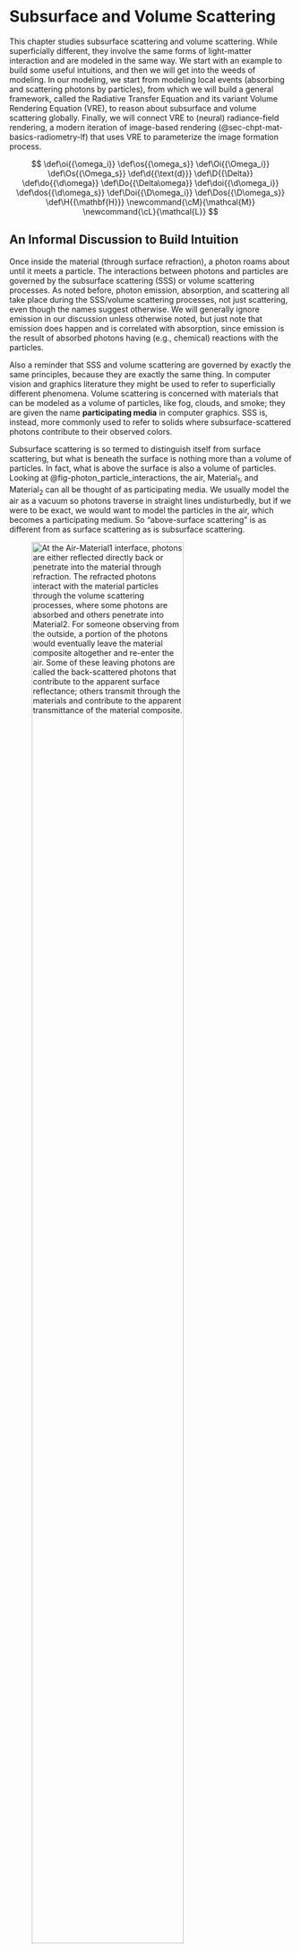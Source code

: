 # Subsurface and Volume Scattering {#sec-chpt-mat-vs}

This chapter studies subsurface scattering and volume scattering.
While superficially different, they involve the same forms of light-matter interaction and are modeled in the same way.
We start with an example to build some useful intuitions, and then we will get into the weeds of modeling.
In our modeling, we start from modeling local events (absorbing and scattering photons by particles), from which we will build a general framework, called the Radiative Transfer Equation and its variant Volume Rendering Equation (VRE), to reason about subsurface and volume scattering globally.
Finally, we will connect VRE to (neural) radiance-field rendering, a modern iteration of image-based rendering (@sec-chpt-mat-basics-radiometry-lf) that uses VRE to parameterize the image formation process.

::: {.hidden}
$$
\def\oi{{\omega_i}}
\def\os{{\omega_s}}
\def\Oi{{\Omega_i}}
\def\Os{{\Omega_s}}
\def\d{{\text{d}}}
\def\D{{\Delta}}
\def\do{{\d\omega}}
\def\Do{{\Delta\omega}}
\def\doi{{\d\omega_i}}
\def\dos{{\d\omega_s}}
\def\Doi{{\D\omega_i}}
\def\Dos{{\D\omega_s}}
\def\H{{\mathbf{H}}}
\newcommand{\cM}{\mathcal{M}}
\newcommand{\cL}{\mathcal{L}}
$$
:::

## An Informal Discussion to Build Intuition {#sec-chpt-mat-vs-ov}

Once inside the material (through surface refraction), a photon roams about until it meets a particle.
The interactions between photons and particles are governed by the subsurface scattering (SSS) or volume scattering processes.
As noted before, photon emission, absorption, and scattering all take place during the SSS/volume scattering processes, not just scattering, even though the names suggest otherwise.
We will generally ignore emission in our discussion unless otherwise noted, but just note that emission does happen and is correlated with absorption, since emission is the result of absorbed photons having (e.g., chemical) reactions with the particles.

Also a reminder that SSS and volume scattering are governed by exactly the same principles, because they are exactly the same thing.
In computer vision and graphics literature they might be used to refer to superficially different phenomena.
Volume scattering is concerned with materials that can be modeled as a volume of particles, like fog, clouds, and smoke;
they are given the name **participating media** in computer graphics.
SSS is, instead, more commonly used to refer to solids where subsurface-scattered photons contribute to their observed colors.

Subsurface scattering is so termed to distinguish itself from surface scattering, but what is beneath the surface is nothing more than a volume of particles.
In fact, what is above the surface is also a volume of particles.
Looking at @fig-photon_particle_interactions, the air, Material~1~, and Material~2~ can all be thought of as participating media.
We usually model the air as a vacuum so photons traverse in straight lines undisturbedly, but if we were to be exact, we would want to model the particles in the air, which becomes a participating medium.
So "above-surface scattering" is as different from as surface scattering as is subsurface scattering.

![At the Air-Material~1~ interface, photons are either reflected directly back or penetrate into the material through refraction. The refracted photons interact with the material particles through the volume scattering processes, where some photons are absorbed and others penetrate into Material~2~. For someone observing from the outside, a portion of the photons would eventually leave the material composite altogether and re-enter the air. Some of these leaving photons are called the back-scattered photons that contribute to the apparent surface reflectance; others transmit through the materials and contribute to the apparent transmittance of the material composite.](figs/photon_particle_interactions){#fig-photon_particle_interactions width="80%"}

### General Intuitions

We will use @fig-photon_particle_interactions as a running example to discuss the life of photons inside the material.
At the Air-Material 1 interface, photons are either reflected directly back or penetrate into the material through refraction.
When a refracted photon meets a particle, the particle might absorb the photon or scatter it away.
If absorbed, the photon is "dead" and can be removed from the discussion.
If scattered, the photon might appear to change its direction and continue to travel on a straight line until it meets another particle, so in principle a photon can be scattered multiple times.

There are three fates a photon eventually has to accept: 1) it might be absorbed along the way, 2) it might re-emerge from Material 1 back to the air, or 3) it might emerge to the air from the bottom of Material 2.
Absorption is easy to understand: a photon has a certain probability of being absorbed when it meets a particle, so the longer it travels, the more likely it will be absorbed.
Let's examine the other two cases where a photon escapes the media.

* After multiple scattering, some of the initial photons that enter Material 1 from the air will reach the Material 1-air boundary again, but this time from the material side.
At that point, the photons necessarily go through another round of reflection-refraction governed by the surface scattering processes.
The refracted photons will re-emerge from Material 1.

    This is called **back-scattering**, because these photons are scattered back to where they come.
As a consequence, when we observe the material from the same side of the illumination, the lights that enter our eye come from two sources: the initial surface scattering and the back-scattering.

* Some photons might leave Material 1 from the other side and enter Material 2, in which photons go through the same volume scattering processes, where some are absorbed, some can be turned back to Material 1, and some, critically, can hit the Air-Material 2 interface.
    Just like what happens at the Air-Material 1 interface, some of the photons will eventually emerge from Material 2.
    These photons essentially survive the absorption of all the particles in the media.
    When you observe the material from the opposite side of the illumination, it is these transmitted photons that dictate the color of the material.

Sometimes people will also say, "sub-surface scattering is caused by photons exiting at a point different from the incident point".
It points to the fact that a photon can re-emerge anywhere from the material after SSS, whereas surface scattering is *modeled* to be taking place only at the incident point (although we will see later that this is just a useful macroscopic abstraction or, rather, modeling strategy).

### Transparent vs. Opaque vs. Translucent Materials

We often hear materials being described as opaque, translucent, and transparent.
We can now more scientifically approach these terms given the intuitions we have built so far.

#### Transparent Materials

Transparent materials either scatter light predominantly in forward directions or they scatter very little light (other than surface scattering).
As a result, most photons traveling through the material are either absorbed or go through without changing much of their the directions.
So if you hold a transparent material against a light source, you can clearly see through the material and see the light on the other side.
This does not mean transparent materials always have the same color as the light source --- absorption could be wavelength-selective.
An example is aqueous/dye solutions where dye molecules are very small ($\sim nm$ range) and, thus, scatter little light so they look transparent, but depending on the absorption spectrum (which depends on how the dye molecules interact with molecules in the solvent), most dye solutions are not colorless.

#### Opaque Materials

In many materials, photons arriving at the material surface are either reflected right away at the surface or, for those that do penetrate into the materials, are all absorbed by the subsurface particles.
Examples include conductors like metals, whose subsurface absorption is very strong, or sufficiently thick dielectrics.
These materials are **opaque** in two senses.
First, their transmittance is practically 0.
Because of strong absorption, no photon re-emerges at the other side of the material.
If you hold, say, a brick (dielectric) against a light bulb, the brick would completely block the light.
Second, their reflectance is independent of the substrate or the material beneath them, so they completely hide the color of the substrate\footnote{Technically speaking, having a zero transmittance requires the material to have a stronger absorption than hiding the substrate, because in the latter case photons have to make a round trip, so they have more opportunities to be absorbed.}.
Painters know that if they want to cover a layer in their painting, they will need to apply a very thick layer of paint on top.

#### Translucent Materials

**Translucent** materials such as jade, wax, and human skin are neither opaque nor transparent.
If you hold wax against a light bulb, the wax will not completely block the light, so you will see some light, but you will not be able to see clearly the other side through the wax, since photons from the light bulb are very much volume-scattered after passing through the wax.
Clearly modeling SSS is critical for accurately estimating the color of translucent materials.
In fact, in graphics literature we sometimes see things like "modeling translucent material must consider sub-surface scattering".
In this sense, we might be tempted to classify participating media as translucent materials, because their colors certainly very much depend on volume scattering.
While it is technically correct, people rarely do that, perhaps just because of the weirdness of calling, say, smokes, a material rather than a medium?

It is *not* true that SSS is important only in modeling translucency.
Modeling SSS can be important for opaque materials.
Consider the wax case: what if we make the wax very thick?
The thick wax will eventually become opaque in that it will completely hide the material behind it.
But that does not mean volume scattering does not matter here; the back-scattered photons do contribute to the apparent color of a thick wax.

#### Oil Painting Example

To put things together, consider a painting.
One way paintings are characterized is by how they were painted, and we might see things like ``oil on canvas''.
Oil means the paint is oil paint, where paint pigments are dispersed into (usually linseed) oil, which is usually called the binder or the vehicle.
Canvas is the substrate, which is nothing more than another material that is right beneath the painting.

The oil itself is somewhat transparent, especially when you just apply a thin layer on the canvas.
But with the paint pigments, the entire oil paint becomes a translucent material.
When photons leave the oil paints, they immediately interact with the canvas.
If the paint layer is thick enough, virtually no photon can ever reach the canvas.
But if the paint is relatively thin, the property of the substrate will contribute to the overall color of the paint.
For instance, if the canvas is white-ish, a good percentage of the photons will be reflected back.
The same paint would look much darker if the canvas is black, which absorbs a lot of photons.

### Equilibrium

We can view the light-material interaction as a dynamical system under an equilibrium.
To appreciate this, consider again @fig-photon_particle_interactions.
Some photons entering Material 1 are back-scattered and hit the Air-Material 1 interface and some of those photons will re-enter Material 1 through internal reflection.
Those photons will then go through multiple scattering, and as a result some will be back-scattered again and hit the Air-Material 1 interface.
The cycle goes on.
The secondary back-scattering is weaker in power than the first back-scattering, and the third-order back-scattering is even weaker, and so on.
So eventually you can imagine that the total number of photons back-scattered at the surface will reach a constant.

In fact, this sort of dynamics takes place everywhere inside the material along every direction.
If you pick a point $p$ in the material (or at the surface) and a direction $\omega$ starting at the point, the radiance at ($p, \omega$) is a constant under equilibrium.
In other words, the spatial radiance distribution (a.k.a., the light field) is not changing over time.

The equilibrium is reached almost instantaneously, since light propagates incredibly fast.
So the equilibrium discussion is probably of no practical impact in modeling or actual measurement, but it is still important to keep this in mind.
The (spectral) reflectance/BRDF modeling/measurement is done assuming equilibrium, and later when we model volume scattering, we will set up the differential equations under the equilibrium assumption, too.

## Absorption {#sec-chpt-mat-vs-abs}

We will focus on modeling absorption in this chapter, and the way we build the models is fundamental to how scattering will be dealt with later.

### A Simple Case: Collimated Illumination on Uniform Medium {#sec-chpt-mat-vs-abs-simple}

Imagine that a beam of light hits a volume of particles.
The light is **collimated** in that all photons travel along the same direction.
We take a slice of the material perpendicular to the incident direction.
The slice is so thin that no particles in that material cover each other from the direction of the incident light.
This is shown in @fig-absorption_model (a).
We also, for now, assume that the medium is *uniform* in that the **number concentration** $c$ (i.e., the number of particles per unit volume) of each slice is exactly the same.

![Conceptual model to help reason about photon absorption. (a): the setting for calculating the radiance reduction over a very thin slice. (b): the radiance reduction over a finite length is calculated by accumulating the radiance reduction over infinitely many thin slices.](figs/absorption_model){#fig-absorption_model width="80%"}

Say the slice has a depth of $\D s$ and a geometrical cross-sectional area of $E$.
All the particles have the same geometrical cross-sectional area of $\epsilon_g$.
In the simplest model, a photon is absorbed whenever it hits a particle.
In reality, the chance of absorption can be higher or lower.
The *effective* area available for absorption is:

$$
\begin{align}
    \epsilon = \epsilon_g Q_a,
\end{align}
$$

where $Q_a$ is called the **absorption efficiency** and is usually smaller than 1 for molecules (which have small $\epsilon_g$) and greater than 1 for large particles (whose $\epsilon_g$ can be large).
$Q_a$ is wavelength dependent, so we should have written it as $Q_a(\lambda)$, but we will omit the wavelength in our notations for simplicity's sake.
In physics, $\epsilon$ is called the **absorption cross section** of the particle; it characterizes the intrinsic capability of a particle to absorb photons.
Mind the subtle but important difference between the geometrical cross-sectional area and the cross section of a particle.

The question we are interested in is, if the incident radiance is $L$, what is the radiance leaving the slice $L+\D L$?
By convention, $\D L$ is defined as the exitant radiance minus the incident radiance and, in this case, has to be negative.
The percentage of photons that are absorbed by this slice of particles ($-\frac{\D L}{L}$) is equivalent to the cross-sectional area of the slice that is covered by the total cross sections of the particles:

$$
\begin{align}
    -\frac{\D L}{L} &= \frac{cE\D s\epsilon}{E},
\end{align}
$$ {#eq-abs_1}

where $c$ is the particle concentration of the slice, and $E\D s$ is the total volume of the slice.
So $cE\D s$ is the number of particles in this thin slice, and $cE\D s\epsilon$ is the total cross section of all the particles.
Given the assumption that no particles are covering each other, $\frac{cE\D l\epsilon}{E}$ is then the percentage of the thin slice's cross-sectional area that is available for photon absorption and, thus, the percentage of the incident photons that are absorbed.
The negative sign on the left-hand side of @eq-abs_1 signals the fact that $\D L$ is negative.

We rewrite @eq-abs_1 as @eq-abs_2:
$$
\begin{align}
    \frac{\D L}{\D s} &= -c\epsilon L = -\sigma_a L,
\end{align}
$$ {#eq-abs_2}

which shows that the amount of photon absorption per unit length ($\frac{\D L}{\D s}$) is proportional to the current amount of photons up to a scaling factor $c\epsilon$.
In the computer graphics literature, $c\epsilon$ is called the **absorption coefficient**, denoted $\sigma_a$.

#### Bouguer-Beer-Lambert's Law

When $\D s$ approaches infinity, we can rewrite @eq-abs_2 as a differential equation:

$$
\begin{align}
    \frac{\d L}{\d s} = \lim_{\D s \rightarrow 0}\frac{\D L}{\D s} = -\sigma_a L
\end{align}
$$ {#eq-abs_3}

This equation is a classic case of exponential decay, and its solution is given by:

$$
\begin{align}
    L(s) = L_0 e^{-\sigma_a s}.
\end{align}
$$ {#eq-abs_4}

where $L_0 = L(0)$ is the initial radiance of the light before interacting with the particles, as visualized in @fig-absorption_model (b), $L(s)$ denotes the radiance at a particular length $s$.

@eq-abs_4 allows us to calculate the remaining radiance after the light travels a length $s$.
@eq-abs_4 is called the **Bouguer-Beer-Lambert's law** (BBL), which is a geometrical optics' simplification of the electromagnetic theory of light-matter interaction where the matter is purely absorptive [@mayerhofer2020bouguer].


#### An Alternative Derivation

An equivalent way of deriving the BBL law is the following.
We divide the entire volume (with a total length of $s$) into $N$ thin slices, each with a length of $\D s$.
After the first slice, the surviving portion of the initial radiance is $L = L_0(1-\sigma_a \D s)$, so after going through all the $N$ slices, the remaining radiance is given by:

$$
\begin{align}
    L_N = L_0(1-\sigma_a \D s)^N = L_0(1-\sigma_a \frac{s}{N})^N.
\end{align}
$$ {#eq-alt_abs_1}

Now when $\D s$ becomes infinitesimally small, $N$ approaches infinity, so the limit of the remaining radiance as a function of the total length $s$ is given in @eq-alt_abs_2, which is the same as @eq-abs_4.

$$
\begin{align}
    L(s) = \lim_{N \rightarrow \infty}L_0(1-\sigma_a \frac{s}{N})^N = L_0 e^{-\sigma_a s}.
\end{align}
$$ {#eq-alt_abs_2}

### Absorption Coefficient

The absorption coefficient is an important measure of the medium's ability to absorb photons.
It has a unit of $\text{m}^\text{-1}$, which means it is not bound by 0 and 1.
One way to interpret the absorption coefficient is to observe that $\sigma_a \d s = \d L/L$, which is the fraction of the radiance absorbed or the probability of light absorption by an infinitesimal slice.
So $\sigma_a = (\d L/L)/\d s$ can be interpreted as the probability *density* of photon absorption, i.e., the probability of absorption per unit length traveled:

$$
\begin{align}
    \sigma_a = \lim_{\D s \rightarrow 0} \frac{\D L}{L}/\D s = \frac{\d L}{L \d s}.
\end{align}
$$

Like any density measure, absorption coefficient is most useful when it is integrated: when we integrate $\sigma_a$ over the length that light travels, we get the fraction/percentage of the light absorbed.
One can also show that $1/\sigma_a$ is the expected value of the distance a photon can travel before being absorbed [@bohren2006fundamentals, Chpt. 5.1.3]; this quantity is given the name **mean free path** (l).
To derive $l$, observe that the probability that a photon is absorbed after traveling a distance $s$ is $1-e^{-\sigma_as}$.
So the probability *density* of absorption as a function of the distance $s$ is:

$$
\begin{align}
    f(s) = \frac{\text{d}(1-e^{-\sigma_a s})}{\text{d}s} = \sigma_ae^{-\sigma_a s}.
\end{align}
$$

So the expected value of $s$, which we can interpret as the distance a photon can travel on average before being absorbed, is:

$$
\begin{align}
    l = \int_0^\infty sf(s)\text{d}s = 1/\sigma_a.
\end{align}
$$ {#eq-mfp}

### A Few Important Quantities {#sec-chpt-mat-vs-abs-quan}

We can now define a few other commonly used quantities (omitting the wavelength dependence for simplicity).
The **transmittance** $T$ of a volume with a total thickness of $s$ is defined as the percentage of the transmitted/unabsorbed photons after traveling the length of $s$ (@eq-trans):
$$
\begin{align}
    T = \frac{L(s)}{L_0} = e^{-\sigma_a s}.
\end{align}
$$ {#eq-trans}

The **absorbance** $A$ is the product of $\sigma_a s$:
$$
\begin{align}
    A = -\ln T = \ln\frac{L(s)}{L_0} = \sigma_a s.
\end{align}
$$ {#eq-absorbance}

The **absorptance** $a$ of a volume is defined as the percentage of the absorbed photons by the volume, which relates to $T$ and $A$ by @eq-absorbance:
$$
\begin{align}
    a = 1 - T = 1 - e^{-A}.
\end{align}
$$ {#eq-absorptance}

We have seen these definitions in @sec-chpt-hvs-receptor-absorb-msp.
One very nice thing about the absorbance $A$ is that it is approximately equivalent to absorptance $a$ when $A$ is small (which would be true when, e.g., the length $s$ is very small, as is the case when discussing how a photoreceptor absorbs photons when illuminated transversely).

Another nice thing about absorbance is that absorbances add, because *absorption coefficients add*.
Imagine you have $n$ kinds of particles mixed up in a medium, each with a different absorption coefficient $\sigma_a^i$.
The overall absorbance of the medium is the sum of the individual absorbance $A^i$ derived as if the medium is made up of only one kind of particles.
That is:
$$
\begin{align}
    A = \sum_i^n A^i = s\sum_i^n\sigma_a^i = s\sum_i^n c^i\epsilon^i,
\end{align}
$$ {#eq-absorbances_add}

where $c^i$ and $\epsilon^i$ are the concentration and absorption cross section of the $i^{th}$ particles.
Specifically, $c^i$ is defined as:
$$
\begin{align}
    c^i = \frac{n_i}{V},
\end{align}
$$

where $n_i$ is the number of the $i^{th}$ kind of particles in the material, and $V$ is the material volume.

This is not a surprising result.
As long as particles in a thin slice of this new heterogeneous medium do not cover each other, we can easily extend @eq-abs_1 and the rest of the derivation to consider multiple kinds of particles;
eventually @eq-absorbances_add would be a natural conclusion.
We will omit the derivation here for simplicity sake.

@eq-absorbances_add is a nice conclusion to have, because usually we *are* dealing with hybrid media.
For instance, paint is a mixture of binder particles and pigment particles, and a mist is a mixture of water droplets and air particles.
<!-- %\fixme{true to model this way? how to model a suspension of particles?} -->
If we do not want to model individual matters, we can use a single absorption coefficient to describe the aggregate behavior of the mixture.
That absorption coefficient does have a physical meaning: it is the concentration-weighted sum of the individual absorption coefficients.

There are a bunch of other quantities defined in the literature.
The state of the definitions is a bit of a mess, largely because different communities use different definitions.

* In visual neuroscience people sometimes use a quantity called **specific absorbance** (see, e.g., @bowmaker1980visual), which is the absorbance per unit length $\frac{A}{s}$.
Whenever you see a quantity that starts with the word "specific", chances are that the quantity is defined per unit length.
You can see that specific absorbance is actually just our absorption coefficient.

* In scientific communities, especially chemistry and spectroscopy, people define $\epsilon$, rather than $c\epsilon$, to be the absorption coefficient.
You can see the appeal of doing that --- $\epsilon$ is a more fundamental measure of a medium's ability to absorb photons, independent of the particle concentration $c$ (and certainly independent of the traversal length $s$).

* The absorbance defined in @eq-absorbance is technically called the **Naperian absorbance**, because we take the natural logarithm of $T$.
Sometimes people also use the **decadic absorbance**, which is defined as $-\log T$.
This quantity is also called the **optical density**.

* Finally, the number concentration $c$ here is defined in terms of the absolute quantity per unit volume, but sometimes people want to define $c$ as the **molar concentration**, which is the number of moles per unit volume.
If so, all other derived quantities are then prefixed with "molar".
Next time when you see something like the **molar decadic absorption coefficient**, you know what it is!

The annoying thing is that people do not always tell you which definition they use.
The plea I have to you is to be specific about which definition *you* use in your writing and tell me when I am being vague!

### General Case

So far we have assumed that the absorption coefficient $\sigma_a = c\epsilon$ is a constant regardless of the position $p$ in the medium and along any direction $\omega$.
The former property assumes that the medium is uniform, and
the latter property is called **isotropic**^["Isotropic" is a very overloaded term; it just means some physical property is invariant when measured from different directions. So depending on what physical property you care about, "isotropic" can mean different things.
The property we care about here is a volume's ability to absorb photons, which is different from our earlier use of isotropy, which is concerned with the ability of a surface to scatter photons.] in that the medium's ability to absorb photons is independent of the light direction.

Both assumptions are problematic in practice.
The concentration can change spatially and should be denoted $c(p)$, where $p$ is an arbitrary position in space.
$\epsilon$ can also change with $p$ and, more importantly, change with the direction of light incidence $\omega$.
For instance, the particles might not be spherical, so their geometrical cross-sectional area and, thus, the cross section $\epsilon$ available for absorbing photons can depend on $\omega$.
As a result, the absorption coefficient should generally be denoted $\sigma_a(p, \omega)$.

![A conceptual model to help reason about photon absorption in the general case, where the absorption coefficient can vary spatially and directionally. The medium is divided into many tiny elemental volumes, each of which is so small that particles do not cover each from any direction.](figs/absorption_model_general){#fig-absorption_model_general width="60%"}

Effectively, our conceptual model, shown in \Fig{fig:absorption_model_general}, has to be changed to one where the entire body of particles is divided into many equally-sized volumes (with a length $\D s$ and an area $\D A$), each of which is so small that particles do not cover each other from any direction.
The radiance reduction per unit length in a small volume is then expressed as:

$$
\begin{align}
    \frac{\D L(p, \omega)}{\D s} = -\sigma_a(p, \omega)L.
\end{align}
$$ {#eq-abs_dif_cont}

Given this model, we can calculate the exitant radiance after light travels a length $s$ through the medium:

$$
\begin{align}
    L(p+s\omega, \omega) = L(p, \omega) e^{-\int_0^s \sigma_a(p+t\omega, \omega) \d t},
\end{align}
$$ {#eq-abs_cont}

\noindent where $\omega$ is the (unit) direction of the incident radiance, $L(p, \omega)$ is the incident radiance, and $L(p+s\omega, \omega)$ is the exitance radiance (radiance toward $\omega$ leaving the entire medium after traveling $s$).

You would notice that for a beam with an oblique incident direction, the distance traveled, say $\D s'$, can be different (longer or shorter than) from $\D s$.
Our model can account for this by folding the factor $\D s'/\D s$ specific to a particular direction $\omega'$ into the absorption coefficient $\sigma_a(p, \omega')$.
Note that the $\D s'/\D s$ factor should be the average for all the incident photons with the same direction $\omega'$ across the entire $\D A$.

### Nature and Applicability of the Model

The absorption model (the BBL law) derived before (@eq-abs_4 and @eq-abs_cont) is a continuous one, but it is derived based on modeling discrete particles and events.
It is another example of the modeling methodology discussed on @sec-chpt-mat-ss-para-model.

@eq-abs_cont seems to suggest that absorption coefficient $\sigma_a(p, \omega)$ is continuously defined at any position $p$ in the medium along any direction $\omega$.
It is not true.
For starters, concentration $c$ is not continuous.
Rather, it exhibits the triphasic profile shown in @fig-model_scale.
As we keep shrinking the size of the volume to the molecular scale, eventually the concentration depends on whether the tiny volume contains any molecules or not, so it becomes wildly discontinuous, not to mention the headache of dealing with a partial molecule in a volume --- should it be counted or not?
In general, the absorption coefficient can be an arbitrary discontinuous function that is not integrable.

What about @eq-abs_4 where the absorption coefficient is uniform so we do not have to take the integral?
Well, that is a lie too: concentration is not continuous, so it cannot be uniform everywhere, and, by extension, the absorption coefficient cannot be a constant everywhere either.
So @eq-abs_3 is technically wrong when we let $\D s \rightarrow 0$ (i.e., $N \rightarrow \infty$), which is necessary for us to construct the differential equation (or take the limit in @eq-alt_abs_2).
For @eq-abs_3 to be true, the concentration/absorption coefficient must be a constant everywhere, which can be true only if the volume is continuous.

What has to happen is that the limit of $\D s$ cannot be literally 0 and the limit of $N$ cannot be infinity.
What we do is to keep reducing $\D s$ to the point where the concentration (and thus absorption coefficient) is insensitive to slight perturbation of $\D s$ (i.e., operating in the stable range in @fig-model_scale), and call it the concentration/absorption coefficient of that specific $\D s$.
And we repeat this for all the $\D s$.
This certainly applies to the general-case models in @eq-abs_dif_cont and @eq-abs_cont, where we iterate over not the thin slices $\D s$ but all the tiny volumes ($\D A \times \D s$).
So all the integral symbols are secretly summing over an extremely fine-grained grid.

How big of an error are we introducing here?
Technically, we should sum all $N$ slices across the total traversal length $s$ in @eq-alt_abs_1.
If we assume $\D s$ to be very small (even though not infinitesimal) compared to $s$, $N$ would be large, so taking the integration (equivalent to letting $N \rightarrow \infty$) would be very close to summing over $N$.
Similarly, the integral in \Eqn{eq:abs_cont} should have been a summation of the concentration in each of the $N$ slices.
If you want to be pedantic, however, the integration there is exact: we can model $c$ as a piece-wise function, where the value at each piece is the concentration of the corresponding volume.
Integrating over a piece-wise function is the same as summing all the pieces.
Only the exponential expression in @eq-abs_cont is inexact.

The discontinuity of the medium is, of course, orthogonal to the discontinuity and non-uniformity in the light field itself.
For instance, the fact that we use $\frac{cE\D l\epsilon}{E}$ as the percentage of photon absorption in @eq-abs_1 (and implicitly in @eq-abs_4) assumes that the irradiance of the incident illumination is continuous and uniform in the small volume.
This is technically not true because photons are discrete packets of energy.
But in practice this is not a concern because we can assume that there is an enormous amount of photons incident on the small volume, and these photons are randomly distributed.
<!-- %on the same point, Bohren p. 110 ``Implicit in the definition of cross sections is that the irradiance of the incident illumination be constant over lateral dimensions large compared with the size of the particle.'' -->

In essence, we are using the aggregated behavior of many photons to model the behavior of a small volume.
This is similar to the microfacet models, where we use the aggregated behavior of many microfacets to statistically model the behavior of a small macro-surface.

This sort of modeling strategy is a weird case where the discrete model provides the "ground truth", which is approximated by a continuous model.
I say ground truth --- to the extent that the geometrical optics can approximate the electromagnetic theory of light-matter interaction.
The BBL law fails when the wave nature of photons has to be considered [@mayerhofer2020bouguer].

<!-- \fixme{talk about distribution of the particles. they can't be non-random: two extreme cases.} -->

## Scattering {#sec-chpt-mat-vs-sca}

Scattering is much more difficult to reason about than absorption, primarily because a scattered photon is not "dead" and continues to participate in light-matter interaction.
The way to study scattering is to first understand the behavior of a single scattering event and then consider the overall behavior of a large of collection of particles.

This section focuses a single scattering event (@sec-chpt-mat-vs-sca-single), and the next section discusses the general case where a large collection of particles interacts with photons.
Before all these, though, it is useful to first build some intuitions as to why there is a distinction between a single scattering event and scattering by a particle collection and explicitly lay out the assumptions made for the rest of our discussions (@sec-chpt-mat-vs-sca-intuition).

### Scattering by a Particle vs. a Collection of Particles {#sec-chpt-mat-vs-sca-intuition}

In geometric optics terms, scattering can be thought of as an event that takes place between a photon and a particle.
In the real world, however, objects and media are usually made of a large collection of particles, which introduces two complications: multiple scattering and interference.

#### Multiple Scattering

First, it is possible that a scattered photon, after traveling a certain distance, meets another particle and gets scattered again.
This makes it considerably more difficult to analyze the effect of scattering by a medium than does the scattering of a single particle.

![Left: The atmospheric scattering of the sand coming from the Sahara during Harmattan glows in the sun and gives a hazy view of the remote mountains. Nigeria's National Mosque is in the foreground; from \citet{haze}. Right: illustrations of the glow of the sun and the haze. Both are due to scattering, and the difference is purely visual but not fundamental.](figs/haze_scattering){#fig-haze_scattering width="100%"}

Look at @fig-haze_scattering (left) taken during Harmattan, where the atmosphere is full of sand and dust blown from the Sahara.
The large collection of particles in the atmosphere scatters light, glowing the sun and giving the remote mountains a hazy view.
The right panel illustrates the scattering events that give rise to the glow and the haze.

Without scattering, sunlight enters the eye directly.
With scattering, some photons from the sun are first knocked out of the view and could potentially be then scattered again back to the eye.
Some photons that enter the eye might even come from nearby objects other than the sun.
The scattering creates a glow around the sun, and, for the observer, the sun appears larger than it actually is.
The hazy view of the mountains is created by exactly the same scattering processes.
The photons that enter the eyes are mixed up from different parts of the mountains and from other objects.
The mountains appear hazy rather than glowing as the sun does simply because the sun has a higher brightness contrast against the background than does a region on the mountain.
So the distinction between "glow" and "haze" is nothing more than a visual difference at a superficial level rather than anything deeper in physics.

You can see why multiple scattering by large collections of particles poses challenges to our analysis.
If a photon is scattered once in the medium, the only effect of scattering would be to knock photons out of our line of sight, and thus, remote objects would only look dimmer rather than hazy.
In this case, scattering would function exactly like absorption, for modeling purposes at least.
With multiple scattering, we have to track not only photons that are scattered out but also photons that are scattered into the rays that enter our eyes^[Technically photons from other objects can enter our eye through a single-scattering event; see the discussion at the end.].
This is a daunting task considering that we are usually dealing with millions of particles and billions of photons, if not more.

If you want to be absolutely pedantic, we can distinguish the following cases:

* a single scattering event, where a photon meets a particle and is scattered away;
* single scattering, where a photon is scattered *once* by a medium (a large collection of photons), which is under
    * a collimated illumination, so the radiance of a ray can only be weakened because photons are scattered to other directions,
    * an arbitrary illumination, so the radiance of a ray can be both weakened and augmented (by photons scattered from other directions);
* multiple scattering, where a photon is scattered *multiple times* by a medium, so the radiance of a ray can both be weakened and augmented.

@sec-chpt-mat-vs-sca-single studies Case 1 and Case 2(a) together, because the latter is the statistical consequence of the former.
@sec-chpt-mat-vs-rte studies Case 2(b) and Case 3 together because they have the same observable effects and, thus, are modeled in the same way.

#### Interference and Coherence

Second, when there is a large collection of particles, the scattered radiation fields of individual particles can interfere with each other.
The exact impact of interference can only be calculated by considering the wave nature of the light.
But to the first order, the inference depends on how densely packed the particles are.

In fact, the specular surface scattering we discussed in @sec-chpt-mat-ss-mat is just a macroscopic approximation of the microscopic volume scattering where particles interfere non-randomly.
In a mirror or a glass of water, the particles/molecules are very densely packed to the point that the distance between two particles is smaller than the wavelength of the light.
As a result, the scattering is *coherent*, which gives rise to the *illusion* of a specular surface.
One can show that the Fresnel equations are the solution to the Maxwell's equations when surface particles are densely packed.

Why would the particle density matter?
If particles are very close to each other, their radiation fields are close too, so the interference is stronger and cannot be ignored.
More importantly, when particles are close to each other, their spatial positions can no longer be treated as random, so the interference can become coherent.
Imagine you drop particles into a vast empty space; the particle sizes are much smaller relative to the space, so their spatial distribution can be roughly described as random.
But if the particles are very densely packed, where the next particle can be is very much restrained, so their positions are highly correlated, leading to coherent scattering.

We will generally assume **incoherent scattering** unless otherwise noted, where individual scattering events interfere each other in random ways, so we are spared of the complication of thinking of the wave nature of the photons.
Under this assumption, the total power scattered by a collection of particles is the same as the sum of the power scattered by the individual particles.
This happens when the particles are sufficient sufficiently distant (separated by more than multiple wavelengths) and their spatial arrangements are uncorrelated.

<!-- %according to bohren and huffman p. 9, it's possible that particles are sufficiently apart but they are still not randomly positioned so their scattered fields can still interfere in a coherent way.
%when they say single scattering, they just mean particles are very apart, and their multiple scattering means particles are close.
%this definition is technically precise but can be weird since if particles are apart even if they interfere the effect is weak.
%so in our definition (and many others) here we assume that incoherent scattering means particles are both sufficiently apart and sufficiently randomly positioned so that individual scatterings are independent of each other. -->

### A Single Scattering Event {#sec-chpt-mat-vs-sca-single}

#### Scattering Efficiency and Coefficient {#sec-chpt-mat-vs-sca-single-coeff}

Intuitively, scattering has a similar effect as absorption: it weakens the radiance by taking photons away from a beam of light.
The difference is that scattered photons are not dead; they are re-directed to other directions.
We can define two important quantities, one to characterize a *particle*'s ability to scatter photons and the other to characterize a *medium*'s ability to scatter photons.

Similar to the situation in absorption, the intrinsic capability of a particle to scatter photons is defined by the particle's **scattering cross section** $\epsilon_s$, which itself is the product of the geometrical cross-sectional area of the particle $\epsilon_g$ and the **scattering efficiency** $Q_s$.
We can then define the **scattering coefficient** $\sigma_s$ of a medium (a large collection of particles), which characterizes the ability of the medium to scatter photons away from its incident radiance.
$\sigma_s$ is the product of the particle concentration of the medium $c$ and the particle's scattering cross section $\epsilon_s$.
Again, $\sigma_s$ has a unit $\text{m}^\text{-1}$ and is not bound by 0 and 1; it is best interpreted as the probability density (i.e., probability per unit length) of light being scattered away.
Of course, both the scattering efficiency and scattering coefficient can vary spatially, angularly, and spectrally.

The effects of scattering and absorption add up, because they both weaken a radiance.
We can extend @eq-abs_cont to consider scattering (again omitting the wavelength from the equations):

$$
\begin{align}
    L(p+s\omega, \omega) = L(p, \omega) e^{-\int_0^s (\sigma_a(p+t\omega, \omega) + \sigma_s(p+t\omega, \omega)) \d t},
\end{align}
$$ {#eq-scat_cont}

where $\sigma_s(p, \omega)$ is the scattering coefficient at $p$ toward the direction $\omega$.

Rearranging the terms, we can express the **transmittance** between $p$ and $p+s\omega$ along the direction $\omega$, denoted $T(p \rightarrow p+s\omega)$:
$$
\begin{align}
    T(p \rightarrow p+s\omega) = \frac{L(p+s\omega, \omega)}{L(p, \omega)} = e^{-\int_0^s (\sigma_a(p+t\omega, \omega) + \sigma_s(p+t\omega, \omega)) \d t}.
\end{align}
$$ {#eq-transmittance}

@eq-scat_cont can be derived using the same idea as that used for deriving the absorption equation in @sec-chpt-mat-vs-abs-simple by modeling a thin layer $\D x$ --- with an additional assumption that $\D x$ is so thin that a photon is scattered at most once before leaving $\D x$.
Therefore, scattering by a single particle has the same effect as absorption: they both take the photon out of the radiance, and that is why the absorption equation (@eq-abs_cont) can be directly extended here.

Think of the applicability of @eq-scat_cont: it says that the radiance of a ray can only be weakened.
If the incident light has only one direction (e.g., a collimated beam), @eq-scat_cont is true when a photon is scattered at most once in the medium.
This is because a scattered photon will not have a chance to get back to the ray.
If the incident light is not mono-directional, e.g., diffuse illumination, @eq-scat_cont in general does not apply --- even if we consider only single scattering.
This is because photons originally not along the direction $\omega$ can be scattered toward it through just one single scattering event.
We can see how limited @eq-scat_cont is: it applies only when the illumination is collimated and we assume only single scattering.
We will relax this constraint later.
<!-- %same as the text above Equ 3.108 in Bohren. -->

Just like the absorption case (@eq-absorbances_add), if a medium is mixed with different particles, each with a different scattering coefficient, the overall scattering coefficient is the sum of the individual scattering coefficients as if the medium is made up of a particular kind of particles.

The sum of the scattering coefficient and absorption coefficient is called the **extinction coefficient** or **attenuation coefficient**, denoted $\sigma_t(p, \omega)$:

$$
\begin{align}
    \sigma_t(p, \omega) = \sigma_a(p, \omega) + \sigma_s(p, \omega).
\end{align}
$$

The ratio between the scattering coefficient and the attenuation coefficient is called the **single-scattering albedo** of the medium:

$$
\begin{align}
    \rho = \frac{\sigma_s(p, \omega)}{\sigma_t(p, \omega)}.
\end{align}
$$

This albedo can be seen as the volumetric counterpart of the surface albedo discussed in @eq-albedo.
The two forms of albedo have the same physical meaning: the fraction of the incident energy that is scattered away (i.e., not absorbed).
A dark medium (e.g., smoke) has a lower albedo, and a bright medium (e.g., mist) has a higher albedo.

The sum of the scattering and absorption cross sections is called the **extinction cross section** or **attenuation cross section**, denoted $\epsilon_t = \epsilon_a + \epsilon_s$.
And of course $1/\sigma_t$ is the mean free path in a medium where both absorption and scattering take place, i.e., the mean distance a photon can travel without being absorbed or scattered away.

### Scattering Direction Distribution: Phase Function {#sec-chpt-mat-vs-sca-single:pf}

While the scattering efficiency (coefficient) characterizes how well a particle (medium) is able to scatter photons, it tells us nothing about the *direction* of scattering.
The direction of a single scattering event is characterized by the **phase function** $f_p(p, \os, \oi)$, which can be interpreted as the probability *density* function that a photon incident from a direction $\oi$ is scattered toward a direction $\os$.
We will omit $p$ and write the phase function as $f_p(\os, \oi)$ when the discussion is unconcerned of $p$.

$f_p(\os, \oi)$ is defined as the fraction of the irradiance incident from an infinitesimal solid angle $\doi$ that is scattered toward an infinitesimal solid angle $\dos$ per unit solid angle:

$$
\begin{align}
    f_p(\os, \oi) = \lim_{\Dos \rightarrow 0} \lim_{\Doi \rightarrow 0} \frac{\D E_o(\os)}{\D E_i(\oi)} / \Dos = \frac{\d^2 E_o(\os)}{\d E_i(\oi)\dos} = \frac{\d^2 E_o(\os)}{L(\oi) \doi \dos}.
\end{align}
$$ {#eq-phase_func_def}

$\D E_i(\oi)$ is the incident irradiance over a small solid angle $\Doi$ and scatters in all directions.
$\D E_o(\oi)$ is the outgoing irradiance over a small solid angle $\Dos$, so $\frac{\D E_o(\os)}{\D E_i(\oi)}$ is the fraction of the photons incident from $\Doi$ that are scattered over $\Dos$ or, alternatively, the probability that a photon incident from $\Doi$ is scattered toward $\Dos$; this ratio/fraction is clearly a value between 0 and 1.
Dividing that fraction by $\Dos$ gets us the probability per unit solid angle.
When both the incident solid angle $\Doi$ and the outgoing solid angle $\Dos$ approach 0, the fraction can be interpreted as the directional-directional reflectance (@sec-chpt-mat-ss-reflectance), and the probability per solid angle within $\Dos$ becomes the probability *density* toward $\os$.

Like all density functions, the meaning of a phase function is most clear when it is integrated to compute some other quantity.
Integrating @eq-phase_func_def over all the outgoing directions $\os$:

$$
\begin{align}
    \d E_o &= \int^{\Omega = 4\pi} f_p(\os, \oi)L(\oi)\doi\dos \label{eq:energy_con_phase_func_1a} \\
    &= L(\oi)\doi\int^{\Omega = 4\pi} f_p(\os, \oi)\dos \label{eq:energy_con_phase_func_1b} \\
    &= \d E_i\int^{\Omega = 4\pi} f_p(\os, \oi)\dos \label{eq:energy_con_phase_func_1c}.
\end{align}
$$ {#eq-energy_con_phase_func_1}

To interpret this integration, consider a point that receives an incident radiance of $L(\oi)$ over an infinitesimal solid angle $\doi$.
The point receives a total irradiance of $\d E_i = L(\oi)\doi$, which is scattered in all directions.
The density of the irradiance scattered toward a particular direction $\os$ is $f_p(\os, \oi)L(\oi)\doi$^[A direction $\os$ has a solid angle of 0, so its associated irradiance is technically 0, too.  What $f_p(\os, \oi)L(\oi)\doi$ represents is the irradiance per solid angle.], which when multiplied by $\dos$ gives us the actual irradiance scattered over a small solid angle $\dos$ around $\os$.
Integrating all outgoing directions over the entire sphere ($4\pi$) we have @eq-energy_con_phase_func_1.

Now, of course, some of the photons in $\d E_i$ might not be scattered; they could be absorbed, or they could simply not hit the cross section of any particle.
So technically $\d E_o \leq \d E_i$ in @eq-energy_con_phase_func_1, just like how energy conservation is expressed in surface scattering in @eq-energy_con_1.
By the convention in the volume scattering literature, however, the phase function is defined such that $\d E_i$ refers to only the portion of the incident irradiance that does get scattered.
Therefore, $\d E_o = \d E_i$, so we have:

$$
\begin{align}
    \int^{\Omega = 4\pi} f_p(\os, \oi) \dos = \int^{\Omega = 4\pi} f_p(\os, \oi) \doi = 1.
\end{align}
$$ {#eq-energy_con_phase_func_2}

That is, the phase function integrates to 1; the second integral can be derived using the Helmholtz reciprocity (since we are still dealing with geometrical optics):

$$
\begin{align}
    f_p(\oi, \os) = f_p(\os, \oi).
\end{align}
$$

One way to interpret the fact that the phase function integrates to 1 is that the phase function is the *conditional* probability density function of scattering: given that a photon is scattered, what is the probability (density) of scattering to a particular direction?

#### Phase Function vs. BRDF

The phase function can be seen as the volumetric counterpart (in the sense that we are talking about volume scattering) of BRDF (@sec-chpt-mat-ss-brdf) --- with two differences.
First, the definition of the BRDF accounts for absorption, so the BRDF integrates to *at most* 1, whereas the integral of the phase function is normalized to 1.
This difference in definition is born purely of convention.

The second difference is more fundamental.
There is no $\cos\theta$ term when using the phase function; see, e.g., @eq-energy_con_phase_func_1, unlike how the BRDF is used to turn irradiance into radiance (e.g., @eq-energy_con_1).
In fact, from @eq-energy_con_phase_func_1 we can see that given a radiance $L(\oi)$ and a solid angle $\doi$, the irradiance is simply $L(\oi)\doi$ rather than $L(\oi)\cos\theta_i\doi$.
Didn't we say that there is a cosine fall-off between radiance and irradiance (@sec-chpt-mat-basics-radiometry-radiance)?

One intuition that might help is that in volume scattering we are dealing with points, which can receive flux from the entire sphere and have no definition of a normal (because points are dimensionless and shapeless) or, perhaps more conveniently, have a "flexible" normal that changes with the illumination direction and is always facing directly at the illumination.
Entertain this thought experiment.
We set up a small surface detector at a point and measure the power of the detector;
if the incident light is parallel to the surface, the detector would receive no power, but would you say that the *point* does not receive any light and that the radiation field has no power?
Of course not.

The fact that a parallel surface would receive no photons absolutely does not mean the illumination has no power; the radiation field is the same whether it is illuminating a surface or illuminating a point.
But if we are modeling a surface, we *want* our model to say that the power received by the surface is 0, because it matches our phenomenological observation (that a detector arranged that way would receive no recording); when we are modeling a point in volume scattering, we *want* the point to receive a power as if the point has a "normal" that is directly facing the illumination because, again, this matches our phenomenological observation.

Ultimately, the difference is a conscious choice of modeling strategy even though the underlying physics is exactly the same.
That is why models based on BRDF and phase function are phenomenological models.
If you deal with electromagnetic theories and QED, you would not have to have this distinction between modeling surface and volume scattering.

With the understanding that there is no cosine fall-off in volume scattering, @eq-phase_func_def can be re-written as:

$$
\begin{align}
    f_p(\os, \oi) = \frac{\d^2 E_o(\os)}{\d E_i(\oi)\dos} = \frac{\d}{\d E_i(\oi)}\frac{\d E_o(\os)}{\dos} = \frac{\d L_o(\os)}{\d E_i(\oi)} = \frac{\d L_o(\os)}{L_i(\oi)\doi},
\end{align}
$$ {#eq-phase_func_def2}

where $\d L_o(\os)$ is the infinitesimal outgoing radiance toward $\os$.
In this sense, the phase function operates in exactly the same way as the BRDF (@eq-brdf): they both operate on irradiance and turn infinitesimal irradiance into infinitesimal radiance.

#### Isotropic Medium and Isotropic Scatters

Given the normalization in the phase function, the scattering efficiency should actually be parameterized as $\bar{Q_s}(p, \os, \oi)$:

$$
\begin{align}
    \bar{Q_s}(p, \os, \oi) = Q_s(p, \oi) f_p(p, \os, \oi),
\end{align}
$$ {#eq-sca_eff_phase}

where $Q_s(p, \oi)$ should be be interpreted as the *total* scattering efficiency at $p$ over all outgoing directions for a given incident direction $\oi$.
Similarly, the scattering coefficient would be expressed as:

$$
\begin{align}
    \bar{\sigma_s}(p, \os, \oi) = \sigma_s(p, \oi) f_p(p, \os, \oi),
\end{align}
$$ {#eq-sca_coeff_phase}

where $\sigma_s(p, \oi)$ is interpreted as the *total* scattering coefficient at $p$ over all outgoing directions for a given incident direction $\oi$.

![Visualizations of common phase functions; adapted from @novak2018monte, where $\omega$ and $\bar\omega$ are the incident direction $\oi$ and the outgoing direction $\os$ in our notation, respectively. For an isotropic medium, the phase function depends on only the angle $\theta$ subtended by $\omega$ and $\omega'$ and is axially symmetric about $\omega$.](figs/phase_function.png){#fig-phase_function width="100%"}

@fig-phase_function visualizes a few common phase functions.
While $f_p(\cdot)$ is technically a 4D function parameterized by $\os$ and $\oi$, the phase function of many natural media is 1D and depends only on the angle $\theta$ subtended by $\os$ and $\oi$.
In @fig-phase_function, the distance of a point on the contour to the center represents the magnitude of the phase function at that particular $\theta$
Consider under what conditions this simplification can be true:

* First, it says that the phase function does not depend on the absolute incident direction $\oi$ but the relative angle between $\oi$ and $\os$.
To get a visual intuition, see @fig-phase_function_isotropic; if the phase function is invariant to the photon incident direction $\oi$, we can, without losing any generality, assign $\oi$ to the $z$-axis; the scattered direction $\os$ is parameterized by $\theta$ and $\phi$.
* Second, it also says the phase function depends on only $\theta$ but not $\phi$.
That is, the phase function is rotationally symmetric about the incident direction $\oi$.
So $f_p(\os, \oi) = f_p(\os', \oi) \neq f_p(\os'', \oi)$.

![The phase function of a spherical particle is 1) invariant to the incident direction $\oi$, which, without losing generality, is taken to be the $z$-axis here, and 2) also invariant to the azimuthal angle $\phi$ of the outgoing direction $\os$ but depends on the polar angle $\theta$. So $f_p(\os, \oi) = f_p(\os', \oi) \neq f_p(\os'', \oi)$. Media consisting of such particles are called isotropic media, but it does not mean the particle itself is an isotropic scatterer, which does not exist, but if it did, its phase function would be a constant (invariant to both $\theta$ and $\phi$).](figs/phase_function_isotropic){#fig-phase_function_isotropic width="50%"}

Intuitively, the phase function has the following two properties:

* If you fix the incident direction, no matter how you rotate the particle, the phase function distribution is the same.
Alternatively, if you change the incident direction, the phase function distribution moves along with the incident direction.
* Given an incident direction, the phase function distribution is axially symmetric about the incident direction.

The two conditions above are met only when the medium consists of randomly distributed spherically symmetric particles^[or when the medium consists of randomly distributed and oriented spherically asymmetric particles, in which case the medium is *statistically* spherically symmetric.], in which case 1) there is no reason to think that any incident direction is special, so the phase function certainly is invariant to $\oi$, and 2) there is no reason to think $\os$ and $\os'$ are any different since one should not expect the scattering behavior to change if we rotate the sphere about the incident direction ($z$-axis).

A medium consisting of spherically symmetric particles is called a *symmetric* or an **isotropic medium**.
Usually when we refer to an isotropic medium, not only is the phase function but also the total scattering coefficient $\sigma_s(p, \oi)$ (@eq-sca_coeff_phase) rotationally invariant to the incident direction^[In theory, it is certainly possible to have a medium whose total scattering coefficient/efficiency varies with the incident direction but not the angular distribution/probability of the scattered photons.].

As we said earlier, "isotropic" is an unbelievably overloaded term.
People also call a particle an **isotropic scatterer** if its phase function is a constant, i.e., invariant to $\os$; such a phase function is sometimes called an *isotropic phase function*.
An isotropic scatterer does not exist; it is a purely theoretical construction, but if it existed, its phase function would take the value of $\frac{1}{4\pi}$ given @eq-energy_con_phase_func_2, as shown in the first graph in @fig-phase_function.

### Common Models and General "Rules" {#sec-chpt-mat-vs-sca-models}

There are many factors that determine the exact scattering efficiency and scattering direction, which can be calculated by solving the Maxwell's equations.
We will talk about a few common models here; we focus on the intuitions while omitting the exact mathematical expressions, which can be found in standard texts.
From the models, we can identify a few general "rules" or, rather, approximations under certain assumptions.

The main theory or model for a single scattering event is called the **Mie scattering** theory, which, strictly speaking, applies only when the particle is spherical [@sharma2003color, Chpt. 3.5.2; @bohren2006fundamentals, Chpt 3.5; @melbourne2004radio, Chpt. 3].
Mie scattering is *not* somehow a different scattering process from any other scattering, and the Mie theory is nothing more than the solution to the Maxwell's equations under certain conditions^[The modern form of the solution is summarized, not invented, by Gustav Mie but the solution had been developed by many predecessors such as Ludvig Lorenz.].

The Mie theory predicts that the overall scattering efficiency $Q_s$ is:

$$
\begin{align}
    Q_s &= \frac{8}{3}\gamma^4\big(\frac{m^2-1}{m^2+2}\big)\big[1+\frac{6}{5}\big(\frac{m^2-1}{m^2+2}\big)\gamma^2 + \cdots \big]\\
    \gamma &= \frac{r}{\lambda_m}, \\
    m &= \frac{n}{n_m},
\end{align}
$$ {#eq-mie_1}

where $m$ is the the relative refractive index between the particle and the medium surrounding the particle, and $\gamma$ is the ratio between the particle radius $r$ and the incident light wavelength in the surrounding medium $\lambda_m$.
The notion of surrounding media might come across as a little surprising: doesn't the material consist merely of its particles?
Hardly.
For instance, in paints, pigments are surrounded by binders (e.g., linseed oil in oil paints, egg yolk in tempera paints, and beeswax in encaustic paints) and usually some amount of water (except oil paints).
When paint dries, some water might be evaporated, leaving pockets of air, which also contributes to the surrounding media.

We can draw a few general conclusions from the model.

#### Small-Particle (Rayleigh) Scattering

For small particles where $\gamma \ll 1$ (generally when the radius is ten times smaller than the wavelength of the incident light), only the first term in @eq-mie_1's bracket matters, so the scattering efficiency is inversely proportional to $\lambda_m^{-4}$.
The inverse proportionality to $\lambda_m^{-4}$ *largely* (but apparently not entirely) explains why the sky is blue and why the sun is red [@bohren2006fundamentals, Chpt. 8.1].
Why?
First, recognize that individual molecules, such as air molecules, are usually sub-nm in size, so they scatter in this small-particle regime.
Short wavelength lights from the sun are scattered by the atmospheric molecules more toward the sky and eventually enter your eyes, so if you look at the sky (against the sun) it would appear blue; when you look at the sun directly, the photons entering your eyes are mostly those unscattered ones that transmit directly through the atmosphere, and they are mostly longer-wavelength photons.

By then water molecules are also similarly small, so why would water look so different from the air?
It is because water molecules are very densely packed, so their scatterings are coherent.
In fact, the end result of such coherent scatterings by a collection of water molecules is that water appears specular.

The photopigments in a photoreceptor are very small in size compared to the wavelengths of visible light (each rhodopsin has a cross-section area of about \SI{1e-2}{\nano\meter\squared} [@milo2015cell, p. 144]), so they almost do not scatter lights at all, only absorption.
That is why we could use microspectrophotometry (MSP) to measure a photoreceptor's (transverse) absorption rate (@sec-chpt-hvs-receptor-absorb-msp): MSP measures the amount of light transmitted through a photoreceptor, and if there is little scattering, then all the photons that are not measured must be absorbed by the photoreceptor.

Scattering in the small-particle regime is also called **Rayleigh scattering**, which, again, is *not* somehow a fundamentally different scattering process, and the Rayleigh scattering theory^[worked out by Lord Rayleigh, who won the Nobel Prize in Physics in 1904] is nothing more than a special case of the Mie scattering theory [@sharma2003color, Chpt. 3.5.1; @bohren2006fundamentals. Chpt. 3.2].

The phase function in the Rayleigh regime is proportional to $1+\cos^2\theta$,
so the backward and forward scatterings are roughly equally probable.
Taking the phase function into account, the scattering efficiency (in the form defined in @eq-sca_eff_phase) in Rayleigh scattering is proportional to:

$$
\begin{align}
    Q_s \propto (\frac{r}{\lambda_m})^4 \frac{m^2-1}{m^2+2} (1 + \cos^2\theta).
\end{align}
$$

#### Impact of Particle Size

When the particle size increases, the scattering efficiency increases, initially very quickly, but eventually saturates.
In fact, the Mie theory predicts that when the particle size is much larger than the wavelength (e.g., more than 100 times larger), the scattering efficiency approaches a constant 2 regardless of $m$ and $\lambda_m$ [@johnsen2012optics, Fig. 5.4].
This is evident in @fig-scattering_efficiency_m, which shows the scattering efficiency of a kind of particle as a function of particle radius ($x$-axis) under different $m$ (different curves); the incident light wavelength is 500 nm.

![Scattering efficiency as a function of particle radius under different relative refractive index $m$; the incident light wavelength is 500~nm. From @johnsen2012optics[Fig. 5.4].](figs/scattering_efficiency_m){#fig-scattering_efficiency_m width="80%"}

The particle size also affects the phase function.
As we have discussed above, small particles in the Rayleigh regime tend to scatter photons equally in the forward and backward directions, while large particles primarily scatter photons in the forward directions.
The last two graphs in @fig-phase_function show the phase functions predicted by the Mie scattering theory under different particle sizes (both are larger than that in the Rayleigh regime).
The forward fraction increases as the particle size increases.

Consider the scenario in @fig-photon_particle_interactions, where Material~1~ sits on top of Material~2~, and our goal is to hide Material 2 so that the color of Material 1 is dependent only on the illumination (not the property of Material 2).
There is an interesting trade-off between scattering efficiency and scattering direction here.
If we want Material 1 to hide Material 2, we want the particles in Material 1 to scatter a lot of light (high scattering efficiency) backwards.
If the scattering efficiency is low (so photons march on and are hindered only by absorption) or the scattering is heavy in the forward directions, photons penetrate through Material 1 and reach Material 2, which would then contribute to the overall color.

Now, to scatter a lot of light, we need the particles to be large, but then the scattering will be mostly in the forward directions.
So there exists a sweet spot of the particle size that provides the highest "hiding power" for a material per unit volume.
If we work out the math, we will see that the sweet spot falls roughly in the visible wavelength range.
That is why most paint pigments have a diameter between 100 nm and \SI{1}{\micro\metre} [@paintpigmentsize].
Of course, no matter how poor the hiding power is for a particular paint, if you apply enough of it, it will eventually hide whatever is behind it.
Dye pigments are rather small in size (nm range), so they scatter few photons and that is why dye solutions look relatively transparent.

#### Impact of Refractive Index

@fig-scattering_efficiency_m also shows the impact of the relative refractive index $m$ (between the particle and the surrounding media) on scattering efficiency.
Generally, the scattering efficiency increases with $m$ at all particle sizes until when the particles are so large that the scattering efficiency becomes a constant.
This is supported by @eq-mie_1, too ($\frac{m^2-1}{m^2+2}$ monotonically increases and has a limit of 1).

For large particles, while $m$ does not affect the scattering efficiency, it influences the scattering directions.
When $m$ is small, the scattering tends to be more forward, whereas when $m$ is large, the scattering tends to be toward large angles (i.e., more photons will be back-scattered).
This is why wet objects look darker (recall the unpleasant experience of accidentally spilling water on your pants).
In dry paints, the medium surrounding the textile particles is air, and in wet paints it is water.
$m$ becomes smaller when the material is wet (i.e., the relative refractive-index difference becomes smaller between the textile particles and water), so most of the scattering will be forward, increasing the traversal length of photons and essentially giving photons more opportunities to be absorbed.

#### Aspherical Particles

What if the particle is not spherical?
The Mie theory does not apply.
Analytical or even numerical solutions to the Maxwell's equations would be difficult, so perhaps a better approach is just to parameterize a model and fit it with the experimental data.

One popular one-parameter parameterization of the phase function is the **Henyey–Greenstein** phase function [@pharr2018physically, Chpt. 11.3.1; @bohren2006fundamentals, Chpt. 6.3.2], which takes the form:

$$
\begin{align}
    p(\theta) = \frac{1}{4\pi} \frac{1-g^2}{(1+g^2-2g\cos\theta)^{3/2}},
\end{align}
$$

where $g$ is the free parameter and is usually called the \textbf{asymmetry parameter}.

We hasten to emphasize that the Henyey–Greenstein function has absolutely zero physical meaning; it is designed for fitting experimental phase function data, so in the modern deep learning era, you might as well try a deep neural network.
The second graph in @fig-phase_function shows one instantiation of the Henyey–Greenstein function.

## Radiative Transfer Equation and Volume Rendering {#sec-chpt-mat-vs-rte}

So far we have assumed that a ray can only be attenuated, which can happen only when the illumination is collimated and we assume single scattering.
Under this assumption, @eq-scat_cont allows us to calculate any radiance in the medium (by weakening the initial radiance).
General media are much more complicated: illumination can be from anywhere, and multiple scattering must be accounted for.
As a result, external photons can be scattered into a ray of interest, as we have intuitively discussed in @sec-chpt-mat-vs-sca-intuition.

In the realm of geometric optics and radiometry, the general way to model lights going through a material/medium amounts to solving the so-called **Radiative Transfer Equation** (RTE), whose modern version was established by @chandrasekhar1960radiative^[Subrahmanyan Chandrasekhar won the Nobel Prize in physics in 1983 (not for the RTE).].
The RTE provides a mathematical way to express an arbitrary radiance in a medium.

### Radiative Transfer Equation {#sec-chpt-mat-vs-rte-rte}

The basic idea is to set up a differential equation to describe the (rate) of the radiance *change*.
Given an incident radiance $L(p, \os)$, we are interested in $L(p+\D s \os, \os)$, the radiance after the ray has gone a small distance $\D s$.
The radiance can be:

* attenuated by the medium because of absorption;
* attenuated by the medium because photons are scattered out into other directions; this is called \textbf{out-scattering} in graphics;
* augmented by photons that are scattered into the ray direction from all other directions --- because of multiple scattering^[Technically, even single scattering can lead to augmentation if there is illumination coming from anywhere outside the ray direction.]; this is called *in-scattering* in graphics;
* augmented because particles can emit photons.

The attenuation (reduction) of the radiance over $\D s$ is:

$$
\begin{align}
    -L(p, \os) \sigma_t(p, \os) \D s.
\end{align}
$$ {#eq-radiance_sub}

The radiance augmentation due to in-scattering is given by:

$$
\begin{align}
    \int^{\Omega = 4\pi} f_p(p, \os, \oi) \sigma_s(p, \os) \D s L(\oi) \doi = \sigma_s(p, \os) \D s \int^{\Omega = 4\pi} L(p, \oi) f_p(p, \os, \oi) \doi.
\end{align}
$$ {#eq-radiance_add_insca}

<!-- %\fixme{different oi will have different optical length, but that can be folded into sigma. the fact that we are integrating over 4pi means we should absolutely consider photons that hit all six faces of the cube. also recall that we considering single scattering, so a scattered photon will not go through other scatterings in that volume/entire medium.} -->

The way to interpret @eq-radiance_add is the following.
$L(p, \oi)$ is the incident radiance from a direction $\oi$, $L(p, \oi) \doi$ is the irradiance received from $\doi$, of which $\sigma_s(p, \oi)\D s L(p, \os) \doi$ is the irradiance scattered in all directions after traveling a distance $\D s$.
That portion of the scattered irradiance is multiplied by $f_p(\os, \oi)$ to give us the radiance toward $\os$ (see @eq-phase_func_def2).
We then integrate over the entire sphere, accounting for the fact that lights can come from anywhere over the space, to obtain the total augmented radiance toward $\os$.

If we consider emission, the total radiance augmentation is:

$$
\begin{align}
    \sigma_a(p, \os) \D s L_e(p, \os) + \sigma_s(p, \os) \D s \int^{\Omega = 4\pi} L(p, \oi) f_p(p, \os, \oi) \doi,
\end{align}
$$ {#eq-radiance_add_total}

where $L_e(p, \os)$ is the emitted radiance at $p$ toward $\os$, so the first term represents the total emission over $\D s$.
If we let:

$$
\begin{align}
    L_s(p, \os) = \sigma_a(p, \os) L_e(p, \os) + \sigma_s(p, \os) \int^{\Omega = 4\pi} L(p, \oi) f_p(p, \os, \oi) \doi,
\end{align}
$$ {#eq-source_term_em}

the total augmentation can be simplified to:

$$
\begin{align}
    L_s(p, \os) \D s,
\end{align}
$$ {#eq-radiance_add}

where the $L_s$ term is sometimes called the **source term** or **source function** in computer graphics, because it is the source of power at $p$\footnote{Some definitions do not include emission in the source term, while in other definitions the source term is what is defined here divided by $\sigma_t$.}.

Combining @eq-radiance_sub and @eq-radiance_add, the net radiance change is\footnote{A subtlety you might have noticed is that not all the out-scattering of $L(p, \os)$ attenuates the radiance; some of the scattering could be toward $\os$ so should augment the radiance.
This is not a concern since our augmentation term \Eqn{eq:radiance_add} integrates over the entire sphere, so it considers $L(p, \os)$ again as part of in-scattering and accounts for the forward-scattered portion of $L(p, \os)$.}:

$$
\begin{align}
    \D L(p, \os) &= L(p + \D s \os, \os) - L(p, \os) \\
    &= -L(p, \os) \sigma_t(p, \os) \D s + L_s(p, \os) \D s.
\end{align}
$$ {#eq-rte_1}

As $\D s$ approaches 0, we get (assuming $\os$ is a unit vector as in @eq-abs_cont and @eq-scat_cont):

$$
\begin{align}
    \os \cdot \nabla_p L(p, \os) &= \frac{\d L(p, \os)}{\d s} = \lim_{\D s \rightarrow 0} \frac{L(p + \D s \os, \os) - L(p, \os)}{\D s} \nonumber \\
    &= -\sigma_t(p, \os) L(p, \os) + L_s(p, \os),
\end{align}
$$ {#eq-rte_2}

where $\nabla_p$ denotes the gradient of $L$ with respect to $p$, and $\os \cdot \nabla_p$ denotes the directional derivative, which is used because technically $p$ and $\os$ are both defined in a three-dimensional space, so what we are really calculating is the rate of radiance change at $p$ along $\os$.

@eq-rte_2 is the RTE, which is an integro-differential equation, because it is a differential equation with an integral embedded.
The RTE has an intuitive interpretation: if we think of radiance as the power of a ray, as a ray propagates, its power is attenuated by the medium but also augmented by "stray photons" from other rays.
The latter is given by $L_s(p, \os)$, which can be thought of as the augmentation of the radiance per unit length.

The RTE describes the rate of change of an arbitrary radiance $L(p, \os)$.
But our ultimate goal is to calculate the radiance itself?
Generally the RTE has no analytical solution.
There are two strategies to solve it.
First, we can derive analytical solutions under certain certain assumptions and simplifications.

* For instance, the integral in @eq-rte_2 can be approximated by a summation along $N$ directions;
then we can turn @eq-rte_2 into a system of $N$ differential equations to be solved.
This is sometimes called the **N-flux theory**.
We will omit a formal treatment but refer you to @bohren2006fundamentals[Chpt. 6.1], @volz2001industrial[Chpt. 3.1.2], and @klein2010industrial[Chpt. 5.5] for details.
You might have heard of the famous Kubelka-Munk model [@kubelka1931beitrag; @kubelka1931article; @kubelka1948new] widely used in modeling the color of pigment mixture; it is essentially a special case of the N-flux theory where $N=2$, which we will discuss in @sec-chpt-mat-vs-km.

* Another assumption people make is to assume that volume scattering is isotropic and can be approximated as a *diffusion* process.
This is called the **diffusion approximation** [@ishimaru1977theory; @ishimaru1978wave], which is widely used in both scientific modeling [@farrell1992diffusion; @eason1978theory; @schweiger1995finite; @boas2001imaging] and in rendering [@stam1995multiple, Chpt. 7; @wann2001practical; @dong2013material]; see @bohren2006fundamentals[Chpt. 6.2] for a theoretical treatment.

The second approach deserves its own section.

### Volume Rendering Equation {#sec-chpt-mat-vs-rte-vre}

The second approach, which is particularly popular in computer graphics, is to first turn the RTE into a purely integral equation and then *numerically* (rather than analytically) estimate the integral using Monte Carlo integration, very similar to how the rendering equation is dealt with for surface scattering (@sec-chpt-mat-ss-re).

![(a): Illustration of the continuous VRE (@eq-vre). (b): Illustration of a discrete VRE (@eq-vre_1a), where the integral in the continuous VRE is replaced by a summation between $p_0$ and $p$ at an interval of $\D s$; $t_i$ is the total transmittance between $p_i$ and $p_{i+1}$; $L_i$ is a shorthand for $L_s(p_i, \os)$, the source term of at $p_i$ toward $\os$.](figs/vre){#fig-vre width="100%"}

The way to think of this is that in order to calculate any given radiance $L(p, \os)$, we need to integrate all the changes along the direction $\os$ up until $p$.
Where do we start the integration?
We can start anywhere.
@fig-vre (a) visualizes the integration process.
Let's say we want to start from a point $p_0$, whose initial radiance toward $\os$ is $L_0(p_0, \os)$.
Let $p = p_0 + s\os$, where $\os$ is a unit vector and $s$ is the distance between $p_0$ and $p$.
An arbitrary point $p'$ between $p_0$ and $p$ would then be $p' = p_0 + s' \os$^[There are two alternative parameterizations, both of which are common in graphics literature.
The first [@pharr2023physically] is to express $p_0 = p + s\os$ ($s$ being positive), but then the initial radiance would have to be expressed as $L(p_0, -\os)$, since $\os$ now points from $p$ to $p_0$.
The other is to express $p_0 = p - s\os$ ($s$ again being positive) [@fong2017production]; this avoids the need to switch directions but uses a negative sign.
It is a matter of taste which one to use, but be alert to the different conventions.].

Now we need to integrate from $p_0$ to $p$ by running $s'$ from 0 to $s$.
Observe that the RTE is a form of a \textit{non-homogeneous} linear differential equation, whose solution is firmly established in calculus.
Without going through the derivations, its solution is:

$$
\begin{align}
    L(p, \os) = T(p_0 \rightarrow p)L_0(p_0, \os) + \int_{0}^{s} T(p' \rightarrow p) L_s(p', \os)\d s',
\end{align}
$$ {#eq-vre}

where $T(p_0 \rightarrow p)$ is the transmittance between $p_0$ and $p$ along $\os$, and $T(p' \rightarrow p)$ is the transmittance between $p'$ and $p$ along $\os$.
Recall the definition of transmittance in @eq-transmittance: it is the remaining fraction of the radiance after attenuation by the medium after traveling the distance between two points.
In our case here:

$$
\begin{align}
    T(p' \rightarrow p) = \frac{L(p+s\os, \os)}{L(p+s'\os, \os)} = e^{-\int_{s'}^s \sigma_t(p+t\omega, \omega) \d t}, \\
    T(p_0 \rightarrow p) = \frac{L(p+s\os, \os)}{L(p, \os)} = e^{-\int_{0}^s \sigma_t(p+t\omega, \omega) \d t},
\end{align}
$$

The integral equation @eq-vre in the graphics literature is called the **volume rendering equation** (VRE) or the **volumetric light transport equation** --- the counterpart of the surface LTE (@sec-chpt-mat-ss-re).
Looking at the visualization in @fig-vre (a), the VRE has an intuitive interpretation: the radiance at $p$ along $\os$ is the the contribution of $p_0$ plus and contribution of every single point between $p_0$ and $p$.

* The contribution of $p_0$ is given by its initial radiance $L_0$ weakened by the transmittance between $p_0$ and $p$;
* Why would a point $p'$ between $p_0$ and $p$ make any contribution?  It is because of the source term (@eq-source_term_em): $p'$ might emit lights, and some of the in-scattered photons at $p'$ will be scattered toward $\os$.  The contribution of $p'$ is thus given by the source term $L_s$ weakened by the transmittance between $p'$ and $p$.

The form of the VRE might appear to suggest that it is enough to accumulate along only the *direct* path between $p_0$ and $p$, which is surprising given that there are infinitely many scattering paths between $p_0$ and $p$ (due to multiple scattering).
For instance, it appears that we consider only the outgoing radiance toward $\os$ from $p_0$, but $p_0$ might have outgoing radiances over other directions, which might eventually contribute to $L(p, \os)$ through multiple scattering.
Are we ignoring them?

The answer is that the VRE *implicitly* accounts for all the potential paths between $p_0$ and $p$ because of the $L_s$ term, which expands to \Eqn{eq:source_term_em}.
That is, every time we accumulate the contribution of a point between $p_0$ and $p$, we have to consider the in-scattering from all the directions at that point.
Another way to interpret this is to observe that the radiance term $L$ appears on both sides of the equation.
Therefore, the VRE must be solved recursively by evaluating it everywhere in space.

Does this remind you of the rendering equation (@eq-re)?
Indeed, the VRE can be thought of as the volumetric counterpart of the rendering equation.
Similarly, we can use Monte Carlo integration to estimate it, just like how the rendering equation is dealt with --- with an extra complication: the VRE has two integrals: the outer integral runs from $p_0$ to $p$ and, for any intermediate point $p'$, there is an inner integral that runs from $p'$ to $p$ to evaluate the transmittance $T(p' \rightarrow p)$.
Therefore, we have to sample both integrands.

Similar to the situation of the rendering equation, sampling recursively would exponentially increase the number of rays to be tracked.
Put it another way, since there are infinitely many paths from which a ray gains its energy due to multiple scattering, we have to integrate infinitely many paths.
Again, a common solution is path tracing, for which @pharr2023physically[Chpt. 14] is a great reference.

A simplification that is commonly used is to assume that there is only single scattering directly from the light source.
In this way, the $L_s$ term does not have to integrate infinitely many incident rays over the sphere but only a fixed amount of rays emitted from the light source *non-recursively*.
This strategy is sometimes called **local illumination** in volume rendering, as opposed to **global illumination**, where one needs to consider all the possible paths of light transport.
The distinction is similar to that in modeling surface scattering (@sec-chpt-mat-ss-re).

### Discrete VRE and Scientific Volume Visualization {#sec-chpt-mat-vs-rte-vis}

Sometimes the VRE takes the following discrete form:

$$
\begin{align}
    L = \sum_{i=0}^{N-1}\big(L_i\D s\prod_{j=i+1}^{N-1}t_j\big).
\end{align}
$$ {#eq-vre_1a}

@eq-vre_1a is the discrete version of @eq-vre: the former turns the two integrals in the latter (both the outer integral and the inner one carried by $T(\cdot)$) to discrete summations using the Riemann sum over $N$ discrete points along the ray between $p_0$ and $p$ at an interval of $\D s = \frac{s}{N}$.

The notations are slightly different; @fig-vre (b) visualizes how this discrete VRE is expressed with the new notations.

* $L$ is $L(p, \os)$, the quantity to be calculated;
* $L_i$ is a shorthand for $L_s(p_i, \os)$, i.e., the source term (@eq-source_term_em) for the $i^{th}$ point between $p_0$ and $p$ toward $\os$; by definition, $p_0$ is the $0^{th}$ point (so $L_0$ is the initial radiance $L_0(p_0, \os)$ in @eq-vre) and $p$ is the $N^{th}$ point;
* $t_i$ (or more explicitly $t(p_{i} \rightarrow p_{i+1})$) represents the total transmittance between the $i^{th}$ and the $(i+1)^{th}$ point and is given by $e^{-\sigma_t(p_i, \os) \D s}$ (notice the integral in continuous transmittance @eq-transmittance is gone, because we assume the transmittance between two adjacent points is a constant in the Reimann sum);
* $\alpha_i$ is the **opacity** between the $i^{th}$ and the $(i+1)^{th}$ point, which is defined as the residual of the transmittance between the two points: $1-t_i$.

See @max1995optical[Sect. 4] or @kaufman2003volume[Sect. 6.1] for a relatively straightforward derivation of @eq-vre_1a, but hopefully this form of the VRE is equally intuitive to interpret from @fig-vre (b).
It is nothing more than accumulating the contribution of each point\footnote{technically the contribution of each small segment between two discrete points because of the Reimann sum.} along the ray, but now we also need to accumulate the attenuation along the way just because of how opacity is defined by convention (per step), hence the product of a sequence of the opacity residuals.

We can also re-express @eq-vre_1a using opacity rather than transmittance:
$$
\begin{align}
    L &= \sum_{i=0}^{N-1}\big(L_i\D s\prod_{j=i+1}^{N-1}(1-\alpha_j)\big) \\
    &= L_{N-1} \D s + L_{N-2} \D s(1-\alpha_{N-1}) + L_{N-3} \D s(1-\alpha_{N-1})(1-\alpha_{N-2}) +~\cdots~  \\
    &~~~+ L_1\D s\prod_{j=2}^{N-1}(1-\alpha_j)+ L_0\D s\prod_{j=1}^{N-1}(1-\alpha_j).
\end{align}
$$  {#eq-vre_1b}

The discrete VRE is usually used in the scientific visualization literature, where people are interested in visualizing data obtained from, e.g., computer tomography (CT) scans or magnetic resonance imaging (MRI).
There, it is the relative color that people usually care about, not the physical quantity such as the radiance, so people sometimes lump $L_i\D s$ together as $C_i$ and call it the "color" of the $i^{th}$ point.
The VRE is then written as:

$$
\begin{align}
    C = \sum_{i=0}^{N-1}\big(C_i\prod_{j=i+1}^{N-1}(1-\alpha_j)\big).
\end{align}
$$ {#eq-vre_2}

The $C$ terms are defined in a three-dimensional RGB space, and @eq-vre_2 is evaluated for the three channels separately, similar to how @eq-vre_1a and @eq-vre are meant to be evaluated for each wavelength independently.
Since color is a linear projection from the spectral radiance, the so-calculated $C$ (all three channels) is indeed proportional to the true color, although in visualization one usually does not care about the true colors anyway (see @sec-chpt-mat-vs-rte-vis-vis).

@eq-vre_2 is also called the *back-to-front* compositing formula in volume rendering, since it starts from $p_0$, the farthest point on the ray to $p$.
We can easily turn the order around to start from $p$ and end at $p_0$ in a *front-to-back* fashion ($C_{N-1}$ now corresponds to $p_0$):

$$
\begin{align}
    C = \sum_{i=0}^{N-1}\big(C_i\prod_{j=0}^{i-1}t_j\big).
\end{align}
$$ {#eq-vre2_front}

While theoretically equivalent, the latter is better in practice because it allows us to opportunistically terminate the integration early when, for instance, the accumulated opacity is high enough (transmittance is low enough), at which point integrating further makes little numerical contribution to the result.

#### Another Discrete Form of VRE

A perhaps more common way to express the discrete VRE is to approximate the transmittance $t$ using the first two terms of its Taylor series expansion and further assume that the medium has a low albedo, i.e., $\sigma_t \approx \sigma_a$ and $\sigma_s \approx 0$ (that is, the medium emits and absorbs *only*); we have:

$$
\begin{align}
    & 1 - \alpha_i = t_i = t(p_{i} \rightarrow p_{i+1}) = e^{-\sigma_t(p_i, \os) \D s} = 1 - \sigma_t(p_i, \os) \D s + \frac{(\sigma_t(p_i, \os) \D s)^2}{2} - \cdots \\
    \approx & 1 - \sigma_t(p_i, \os) \D s \\
    \approx & 1 - \sigma_a(p_i, \os) \D s.
\end{align}
$$

Therefore:

$$
\begin{align}
\alpha_i \approx \sigma_a(p_i, \os) \D s.
\end{align}
$$ {#eq-vre_alpha_approx}

Now, observe that the $L_i$ term in @eq-vre_1a is the source term in @eq-source_term_em, which under the low albedo assumption has only the emission term, so:

$$
\begin{align}
\label{eq:vre_3}
    L &= \sum_{i=0}^{N-1}\big(L_i\D s\prod_{j=i+1}^{N-1}(1-\alpha_j)\big) \\
    &=  \sum_{i=0}^{N-1}\big(\sigma_a(p_i, \os) L_e(p_i, \os)\D s\prod_{j=i+1}^{N-1}(1-\alpha_j)\big).
\end{align}
$$ {#eq-vre_3b}

Now plug in @eq-vre_alpha_approx, we have:

$$
\begin{align}
    L =  \sum_{i=0}^{N-1}\big(L_e(p_i, \os)\alpha_i\prod_{j=i+1}^{N-1}(1-\alpha_j)\big).
\end{align}
$$ {#eq-vre_3c}

If we let $C_i = L_e(p_i, \os)$, the discrete VRE is then expressed as [@levoy1988display]:

$$
\begin{align}
    C = \sum_{i=0}^{N-1}\big(C_i\alpha_i\prod_{j=i+1}^{N-1}(1-\alpha_j)\big).
\end{align}
$$ {#eq-vre_4}

This can be interpreted as a form of **alpha blending** [@smith1995alpha], a typical trick in graphics to render transparent materials.
It makes sense for our discrete VRE to reduce to alpha blending: our derivation assumes that the volume does not scatter lights, so translucent materials become transparent.

Again, @eq-vre_4 is the back-to-front equation, and the front-to-back counterpart looks like:

$$
\begin{align}
    C = \sum_{i=0}^{N-1}\big(C_i\alpha_i\prod_{j=0}^{i-1}t_j\big).
\end{align}
$$ {#eq-vre4_front}

If you compare the two discrete forms in @eq-vre_2 and @eq-vre_4, it would appear that the two are not mutually consistent!
Of course we know why: 1) @eq-vre_4 applies two further approximations (low albedo and Taylor series expansion) *and* 2) the two $C$ terms in the two equations refer to different physical quantities (compare @eq-vre_1b with @eq-vre_3c).

#### The Second Form is More Flexible {#sec-chpt-mat-vs-rte-vis-compare}

What is the benefit of this new discrete form, comparing @eq-vre2_front and @eq-vre4_front?
Both equations can be interpreted as a form of weighted sum, where $C_i$ is weighted by a weight $w_i$, which is $\prod_{j=0}^{i-1}t_j$ in the first case and $\alpha_i\prod_{j=0}^{i-1}t_j$ in the second case.
The most obvious difference is that the weights in the first case are correlated but less so in the second case.
The weights are strictly decreasing as $i$ increases in the first case, since $t_i < 1$.

In the second case, the weights are technically independent.
One way to understand this is to observe, in the second case, that $w_0 = \alpha_0$ and $w_{i+1} = w_i \frac{\alpha_{i+1}(1-\alpha_i)}{\alpha_i}$, so there is generally a unique assignment of the $\alpha$ values for a given weight combination.
This "flexibility" will come in handy when we can manually assign (@sec-chpt-mat-vs-rte-vis-vis) or learn the weights (@sec-chpt-mat-vs-rte-nr).
Note, however, that if we impose the constraint that $\alpha\in[0, 1]$, we are effectively constraining the weights too.
